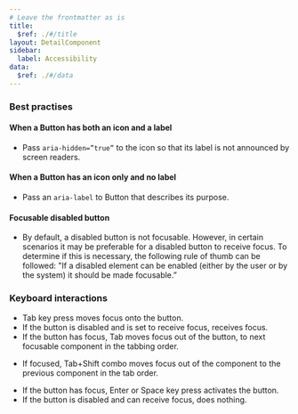 ```yaml
---
# Leave the frontmatter as is
title:
  $ref: ./#/title
layout: DetailComponent
sidebar:
  label: Accessibility
data:
  $ref: ./#/data
---
```


### Best practises

#### When a Button has both an icon and a label

- Pass `aria-hidden=”true”` to the icon so that its label is not announced by screen readers.

#### When a Button has an icon only and no label

- Pass an `aria-label` to Button that describes its purpose.

#### Focusable disabled button

- By default, a disabled button is not focusable. However, in certain scenarios it may be preferable for a disabled button to receive focus. To determine if this is necessary, the following rule of thumb can be followed: "If a disabled element can be enabled (either by the user or by the system) it should be made focusable.”

### Keyboard interactions

<KeyboardControls>
<KeyboardControl keyOrCombos="Tab">

- Tab key press moves focus onto the button.
- If the button is disabled and is set to receive focus, receives focus.
- If the button has focus, Tab moves focus out of the button, to next focusable component in the tabbing order.

</KeyboardControl>
<KeyboardControl keyOrCombos="Tab + Shift">

- If focused, Tab+Shift combo moves focus out of the component to the previous component in the tab order.

</KeyboardControl>
<KeyboardControl keyOrCombos="Enter / Space">

- If the button has focus, Enter or Space key press activates the button.
- If the button is disabled and can receive focus, does nothing.

</KeyboardControl>
</KeyboardControls>

